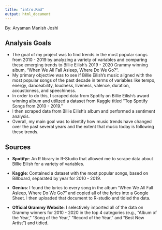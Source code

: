```yaml
---
title: "intro.Rmd"
output: html_document
---
```



By: Aryaman Manish Joshi 

## Analysis Goals 
- The goal of my project was to find trends in the most popular songs from 2010 - 2019 by analyzing a variety of variables and comparing these emerging trends to Billie Eilish's 2019 - 2020 Grammy winning album, “When We All Fall Asleep, Where Do We Go?”.
- My primary objective was to see if Billie Eilish's music aligned with the most popular songs of the past decade in terms of variables like tempo, energy, danceability, loudness, liveness, valence, duration, acousticness, and speechiness. 
- In order to do this, I scraped data from Spotify on Billie Eilish's award winning album and utilized a dataset from Kaggle titled "Top Spotify Songs from 2010 - 2019."
- I then scraped data from Billie Eilish's album and performed a sentiment analysis. 
- Overall, my main goal was to identify how music trends have changed over the past several years and the extent that music today is following these trends. 

## Sources
- **Spotifyr**: An R library in R-Studio that allowed me to scrape data about Billie Eilish for a variety of variables.

- **Kaggle**: Contained a dataset with the most popular songs, based on Billboard, separated by year for 2010 - 2019.

- **Genius**: I found the lyrics to every song in the album “When We All Fall Asleep, Where Do We Go?” and copied all of the lyrics into a Google Sheet. I then uploaded that document to R-studio and tidied the data.

- **Official Grammy Website**: I selectively imported all of the data on Grammy winners for 2010 - 2020 in the top 4 categories (e.g., "Album of the Year," "Song of the Year," "Record of the Year," and "Best New Artist") and tidied.

